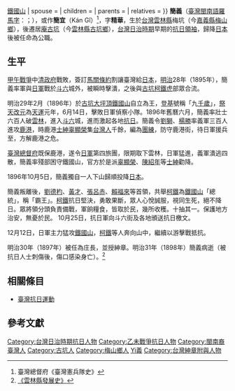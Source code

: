 {{Infobox person
| name                      = 簡義 <br> <small><small>Kán Gī</small></small>
| image                     = 
| image_size                = 
| birth_date                = 1835年
| birth_place               = [[大清|大清]][[台灣|台灣]][[雲林縣|雲林縣]]梅坑
| baptised                  = 
| death_date                = 1898年
| death_place               = {{JPN-EMP}}
| nationality               = {{JPN-EMP}}
| other_names               = 簡宜 <small>（Kán Gî）</small>
| 字                        = 精華
| ethnicity                 = [[閩南民族|閩南民族]]
| language                  = [[台灣閩南語|台灣閩南語]]
| home_town                 = 
| education                 = [[私塾|私塾]]
| alma_mater                =
| occupation                = 軍人
| notable_works             = 
| party                     =
| religion                  = 
| movement                  = [[乙未戰爭|乙未戰爭]] {{·}} [[鐵國山|鐵國山]]
| spouse                    = 
| children                  = 
| parents                   = 
| relatives                 = 
}}
'''簡義'''（[[臺灣閩南語羅馬字|臺灣閩南語羅馬字]]：{{lang|nan|Kán Gī}}；{{bd|1835年||1898年||catIdx=Jian簡}}），或作'''簡宜'''（Kán Gî）<ref>臺灣總督府《臺灣憲兵隊史》</ref>，字'''精華'''，生於[[台灣|台灣]][[雲林縣|雲林縣]]梅坑（今[[嘉義縣|嘉義縣]][[梅山鄉_(臺灣)|梅山鄉]]），後遷居[[庵古坑|庵古坑]]（今[[雲林縣|雲林縣]][[古坑鄉|古坑鄉]]），[[台灣日治時期|台灣日治時期]]早期的[[抗日|抗日]][[領袖|領袖]]，歸降[[日本|日本]]後被任命為公職。

==生平==
[[甲午戰爭|甲午戰爭]]中[[清政府|清政府]]戰敗，簽訂[[馬關條約|馬關條約]]割讓臺灣給[[日本|日本]]，[[明治|明治]]28年（1895年），簡義率軍與[[日軍|日軍]]戰於[[斗六市|斗六]]城外，被瞬時擊潰，之後與[[古坑鄉|古坑]][[柯鐵虎|柯鐵虎]]部眾合流。

明治29年2月（1896年）於[[古坑鄉|古坑]][[大坪頂|大坪頂]][[鐵國山|鐵國山]]自立為王，[[登基|登基]]號稱「九[[國王|千歲]]」，[[祭天|祭天]][[改元|改元]]為[[天運_(簡義)|天運]]元年，6月14日，擊敗日軍偵察小隊。1896年舊曆六月，簡義率壯士六百人破[[雲林|雲林]]，進入[[斗六市|斗六]]城，進而激起各地[[抗日|抗日]]。簡義令[[劉獅|劉獅]]、[[楊勝|楊勝]]率義軍三百人進攻[[鹿港鎮|鹿港]]，時鹿港[[士紳|士紳]][[辜顯榮|辜顯榮]]集[[台灣人|台灣人]]千餘，編為[[團練|團練]]，防守鹿港街，待日軍援兵至，方解鹿港之危。

[[臺灣總督府|臺灣總督府]]既保鹿港，遂令[[日軍|日軍]]第四旅團，限期取下雲林，日軍猛進，義軍潰逃四散，簡義率殘部困守鐵國山，官方於是派[[辜顯榮|辜顯榮]]、[[陳紹年|陳紹年]]等[[士紳|士紳]]勸降。

1896年10月5日，簡義獨自一人下山歸順投降[[日本|日本]]。

簡義叛離後，[[劉德杓|劉德杓]]、[[黃才|黃才]]、[[張呂赤|張呂赤]]、[[賴福來|賴福來]]等首領，共舉[[柯鐵|柯鐵]]為[[鐵國山|鐵國山]]「總統」，稱「霸王」。[[柯鐵|柯鐵]]抗日堅決，勇敢果斷，眾人心悅誠服，視同生死，絕不降日。眾將領分頭負責備戰，軍餉糧食，皆取於民，幾所收穫。十抽其一。保護地方治安，無憂於民。 10月25日，抗日軍向斗六街及各地頒送抗日檄文。

12月12日，日軍主力猛攻[[鐵國山|鐵國山]]，[[柯鐵|柯鐵]]等人奔向山中，繼續以游擊戰抵抗。

明治30年（1897年）被任為庄長，並授紳章。明治31年（1898年）簡義病逝（被抗日人士刺傷後，傷口感染身亡）。<ref>[http://nrch.cca.gov.tw/ccahome/website/site20/contents/018/cca220003-li-wpkbhisdict004480-1311-u.xml 《雲林縣發展史》]{{dead link|date=2018年4月 |bot=InternetArchiveBot |fix-attempted=yes }}</ref>

==相關條目==
*[[臺灣抗日運動|臺灣抗日運動]]

==參考文獻==
<div class="references-small">
<references />
</div>

{{DEFAULTSORT:Jian簡}}
[[Category:台灣日治時期抗日人物|Category:台灣日治時期抗日人物]]
[[Category:乙未戰爭抗日人物|Category:乙未戰爭抗日人物]]
[[Category:閩南裔臺灣人|Category:閩南裔臺灣人]]
[[Category:古坑人|Category:古坑人]]
[[Category:梅山鄉人|Category:梅山鄉人]]
[[Category:簡姓|Yi義]]
[[Category:台灣紳章附與人物|Category:台灣紳章附與人物]]